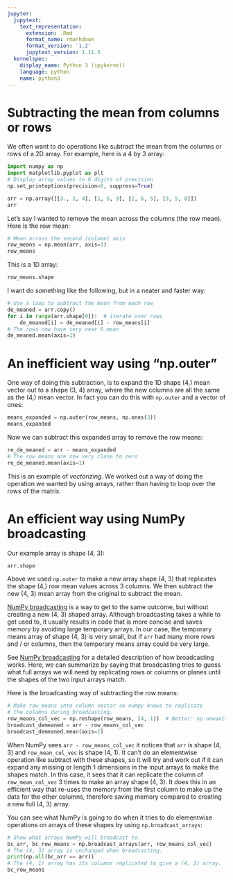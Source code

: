 ```yaml
---
jupyter:
  jupytext:
    text_representation:
      extension: .Rmd
      format_name: rmarkdown
      format_version: '1.2'
      jupytext_version: 1.11.5
  kernelspec:
    display_name: Python 3 (ipykernel)
    language: python
    name: python3
---
```


# Subtracting the mean from columns or rows

We often want to do operations like subtract the mean from the columns or rows
of a 2D array. For example, here is a 4 by 3 array:

```python
import numpy as np
import matplotlib.pyplot as plt
# Display array values to 6 digits of precision
np.set_printoptions(precision=6, suppress=True)
```

```python
arr = np.array([[3., 1, 4], [1, 5, 9], [2, 6, 5], [3, 5, 8]])
arr
```

Let’s say I wanted to remove the mean across the columns (the row mean).  Here
is the row mean:

```python
# Mean across the second (column) axis
row_means = np.mean(arr, axis=1)
row_means
```

This is a 1D array:

```python
row_means.shape
```

I want do something like the following, but in a neater and faster way:

```python
# Use a loop to subtract the mean from each row
de_meaned = arr.copy()
for i in range(arr.shape[0]):  # iterate over rows
    de_meaned[i] = de_meaned[i] - row_means[i]
# The rows now have very near 0 mean
de_meaned.mean(axis=1)
```

# An inefficient way using “np.outer”

One way of doing this subtraction, is to expand the 1D shape (4,) mean vector
out to a shape (3, 4) array, where the new columns are all the same as the
(4,) mean vector.  In fact you can do this with `np.outer` and a vector of
ones:

```python
means_expanded = np.outer(row_means, np.ones(3))
means_expanded
```

Now we can subtract this expanded array to remove the row means:

```python
re_de_meaned = arr - means_expanded
# The row means are now very close to zero
re_de_meaned.mean(axis=1)
```

This is an example of *vectorizing*. We worked out a way of doing the
operation we wanted by using arrays, rather than having to loop over the rows
of the matrix.

# An efficient way using NumPy broadcasting

Our example array is shape (4, 3):

```python
arr.shape
```

Above we used `np.outer` to make a new array shape (4, 3) that replicates
the shape (4,) row mean values across 3 columns.  We then subtract the new (4,
3) mean array from the original to subtract the mean.

[NumPy broadcasting](http://www.scipy-lectures.org/intro/numpy/operations.html#broadcasting) is a way to get to the same outcome, but without
creating a new (4, 3) shaped array.  Although broadcasting takes a while to
get used to, it usually results in code that is more concise and saves memory
by avoiding large temporary arrays.  In our case, the temporary means array of
shape (4, 3) is very small, but if `arr` had many more rows and / or
columns, then the temporary means array could be very large.

See [NumPy broadcasting](http://www.scipy-lectures.org/intro/numpy/operations.html#broadcasting) for a detailed description of how broadcasting
works. Here, we can summarize by saying that broadcasting tries to guess what
full arrays we will need by replicating rows or columns or planes until the
shapes of the two input arrays match.

Here is the broadcasting way of subtracting the row means:

```python
# Make row_means into column vector so numpy knows to replicate
# the columns during broadcasting.
row_means_col_vec = np.reshape(row_means, (4, 1))  # Better: np.newaxis.
broadcast_demeaned = arr - row_means_col_vec
broadcast_demeaned.mean(axis=1)
```

When NumPy sees `arr - row_means_col_vec` it notices that `arr` is shape
(4, 3) and `row_mean_col_vec` is shape (4, 1).  It can’t do an elementwise
operation like subtract with these shapes, so it will try and work out if it
can expand any missing or length 1 dimensions in the input arrays to make the
shapes match.  In this case, it sees that it can replicate the column of
`row_mean_col_vec` 3 times to make an array shape (4, 3).   It does this in
an efficient way that re-uses the memory from the first column to make up the
data for the other columns, therefore saving memory compared to creating a new
full (4, 3) array.

You can see what NumPy is going to do when it tries to do elementwise
operations on arrays of these shapes by using `np.broadcast_arrays`:

```python
# Show what arrays NumPy will broadcast to.
bc_arr, bc_row_means = np.broadcast_arrays(arr, row_means_col_vec)
# The (4, 3) array is unchanged when broadcasting.
print(np.all(bc_arr == arr))
# The (4, 1) array has its columns replicated to give a (4, 3) array.
bc_row_means
```

